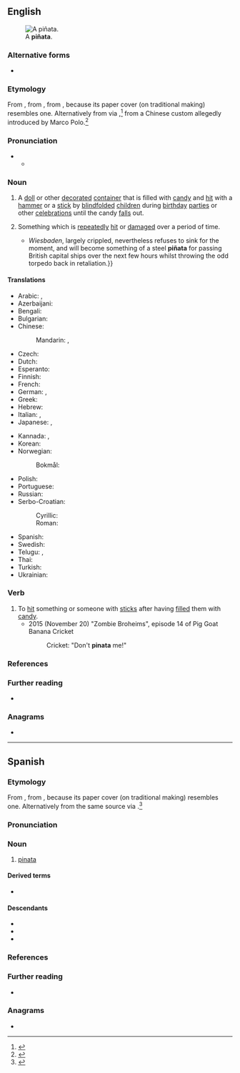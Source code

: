 {{also|pinata}}
==English==
[[File:PIÑATA.jpg|thumb|A '''piñata'''.]]

===Alternative forms===
* {{l|en|pinata}}

===Etymology===
{{root|en|ine-pro|*peyH-}}
From {{bor|en|es-MX|piñata}}, from {{m|es|piña}}, from {{der|en|la|pinea||pinecone}}, because its paper cover (on traditional making) resembles one. Alternatively from {{der|en|es|-}} via {{der|en|it|pignatta||clay pot}},<ref>{{R:Merriam-Webster Online}}</ref> from a Chinese custom allegedly introduced by Marco Polo.<ref>{{cite-web
|url=http://chnm.gmu.edu/cyh/primary-sources/411
|title=Piñata [Object]
|work=Children and Youth in History, Item #411
|author=Center for History and New Media
|accessdate=March 15, 2019
|passage=Polo likely brought the idea to Italy, where by the 14th century it was associated with celebration of Lent, and acquired the Italian name ''pignatta'' or "fragile pot."}}</ref>

===Pronunciation===
* {{IPA|en|/pɪnˈjɑː.tə/|/pɪnˈjæ.tə/}}
** {{audio|en|LL-Q1860 (eng)-Vealhurl-piñata.wav|Audio (Southern England)}}

===Noun===
{{en-noun}}

# {{lb|en|Latin American culture}} A [[doll]] or other [[decorate]]d [[container]] that is filled with [[candy]] and [[hit]] with a [[hammer]] or a [[stick]] by [[blindfold]]ed [[children]] during [[birthday]] [[parties]] or other [[celebration]]s until the candy [[fall]]s out.
# {{lb|en|figuratively}} Something which is [[repeatedly]] [[hit]] or [[damage]]d over a period of time.
#* {{quote-av|en|author=Drachinifel|title=The Battle of Jutland - Clash of the Titans - Part 2 (Jellicoe vs Scheer)|date=5 August 2020|url=https://www.youtube.com/watch?v=MffyRgq23ps|archiveurl=https://web.archive.org/web/20220912005002/https://www.youtube.com/watch?v=MffyRgq23ps|archivedate=12 September 2022|accessdate=18 September 2022|time=3:29|text={{...|3rd Battlecruiser Squadron looms up out of the murk, and the tables are now turned on II Scouting Group.  The time in Scapa has been well spent, and, within three minutes, ''Invincible'''s guns have crippled the light cruiser SMS ''Wiesbaden'' and forced the rest of II Scouting Group to break off, saving the ''Chester''.}}  ''Wiesbaden'', largely crippled, nevertheless refuses to sink for the moment, and will become something of a steel '''piñata''' for passing British capital ships over the next few hours whilst throwing the odd torpedo back in retaliation.}}

====Translations====
{{trans-top|candy-filled container that is hit with a stick}}
* Arabic: {{t|ar|پِينْيَاتَا}}, {{t|ar|پِنْيَاتَا}}
* Azerbaijani: {{t|az|piniyata}}
* Bengali: {{t|bn|পিন্যাতা}}
* Bulgarian: {{t|bg|пиня́та|f|sc=Cyrl}}
* Chinese:
*: Mandarin: {{t|cmn|皮納塔}}, {{t|cmn|皮纳塔|tr=pínàtǎ}}
* Czech: {{t|cs|piñata|f}}
* Dutch: {{t+|nl|piñata|f}}
* Esperanto: {{t|eo|pinjato}}
* Finnish: {{t+|fi|piñata}}
* French: {{t+|fr|piñata|f}}
* German: {{t+|de|Piñata|f}}, {{t|de|Pinata|f}}
* Greek: {{t+|el|πινιάτα|f}}
* Hebrew: {{t|he|פיניאטה}}
* Italian: {{t|it|pentolaccia|f}}, {{t+|it|pignatta|f}}
* Japanese: {{t|ja|ピニャータ|tr=pinyāta|sc=Jpan}}, {{t|ja|ピニャタ|tr=pinyata|sc=Jpan}}
{{trans-mid}}
* Kannada: {{t|kn|ಪಿನ್ಯಾತ​}}, {{t|kn|ಪಿಞಾತ​}}
* Korean: {{t|ko|피냐타|sc=Kore}}
* Norwegian:
*: Bokmål: {{t|nb|piñata|f}}
* Polish: {{t+|pl|piniata|f}}
* Portuguese: {{t|pt|pinhata|f}}
* Russian: {{t+|ru|пинья́та|f|sc=Cyrl}}
* Serbo-Croatian:
*: Cyrillic: {{t|sh|пѝњата|f}}
*: Roman: {{t+|sh|pìnjata|f}}
* Spanish: {{t+|es|piñata|f}}
* Swedish: {{t|sv|piñata|c}}
* Telugu: {{t|te|పిన్యాత​}}, {{t|te|పిఞాత​​​}}
* Thai: {{t|th|ปีญาตา}}
* Turkish: {{t|tr|pinyata}}
* Ukrainian: {{t|uk|пінья́та|f|sc=Cyrl}}
{{trans-bottom}}

===Verb===
{{en-verb}}

# To [[hit]] something or someone with [[stick]]s after having [[fill]]ed them with [[candy]].
#* 2015 (November 20) "Zombie Broheims", episode 14 of Pig Goat Banana Cricket
#*: Cricket: "Don't '''pinata''' me!"

===References===
<references/>

===Further reading===
* {{pedia|piñata}}

===Anagrams===
* {{anagrams|en|a=aainpt|Aptian|patina|tai-pan|taipan}}

----

==Spanish==
{{wikipedia|lang=es}}

===Etymology===
From {{m|es|piña}}, from {{der|es|la|pinea||pinecone}}, because its paper cover (on traditional making) resembles one. Alternatively from the same source via {{bor|es|it|pignatta}}.<ref>{{R:es:DRAE}}</ref>

===Pronunciation===
{{es-IPA}}

===Noun===
{{es-noun|f}}

# [[pinata]] {{gloss|doll filled with candy}}

====Derived terms====
* {{l|es|piñatería}}

====Descendants====
* {{desc|bor=1|ca|pinyata}}
* {{desc|bor=1|en|pinata|piñata}}
* {{desc|pt|pinhata|bor=1}}

===References===
<references/>

===Further reading===
* {{R:es:DRAE}}

===Anagrams===
* {{l|es|pitaña}}